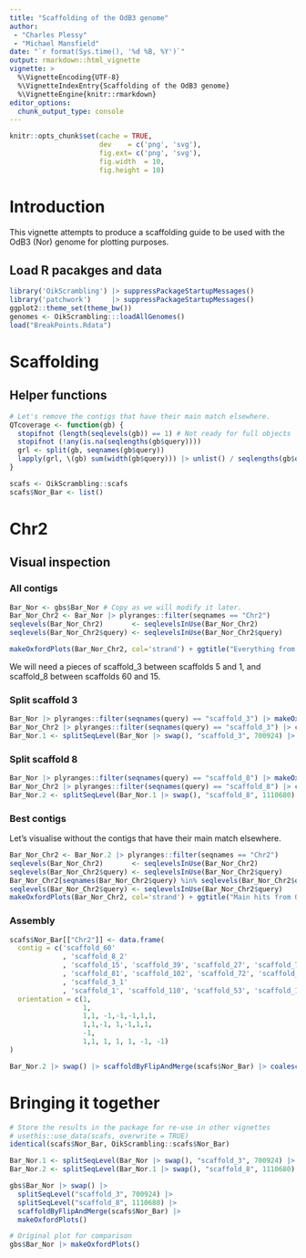 ```yaml
---
title: "Scaffolding of the OdB3 genome"
author: 
 - "Charles Plessy"
 - "Michael Mansfield"
date: "`r format(Sys.time(), '%d %B, %Y')`"
output: rmarkdown::html_vignette
vignette: >
  %\VignetteEncoding{UTF-8}
  %\VignetteIndexEntry{Scaffolding of the OdB3 genome}
  %\VignetteEngine{knitr::rmarkdown}
editor_options: 
  chunk_output_type: console
---
```


```r
knitr::opts_chunk$set(cache = TRUE,
                      dev    = c('png', 'svg'),
                      fig.ext= c('png', 'svg'),
                      fig.width  = 10,
                      fig.height = 10)
```

# Introduction

This vignette attempts to produce a scaffolding guide to be used with the OdB3
(Nor) genome for plotting purposes.

## Load R pacakges and data

```r
library('OikScrambling') |> suppressPackageStartupMessages()
library('patchwork')     |> suppressPackageStartupMessages()
ggplot2::theme_set(theme_bw())
genomes <- OikScrambling:::loadAllGenomes()
load("BreakPoints.Rdata")
```

# Scaffolding

## Helper functions

```r
# Let's remove the contigs that have their main match elsewhere.
QTcoverage <- function(gb) {
  stopifnot (length(seqlevels(gb)) == 1) # Not ready for full objects
  stopifnot (!any(is.na(seqlengths(gb$query))))
  grl <- split(gb, seqnames(gb$query))
  lapply(grl, \(gb) sum(width(gb$query))) |> unlist() / seqlengths(gb$query)
}

scafs <- OikScrambling::scafs
scafs$Nor_Bar <- list()
```

# Chr2

## Visual inspection

### All contigs

```r
Bar_Nor <- gbs$Bar_Nor # Copy as we will modify it later.
Bar_Nor_Chr2 <- Bar_Nor |> plyranges::filter(seqnames == "Chr2")
seqlevels(Bar_Nor_Chr2)       <- seqlevelsInUse(Bar_Nor_Chr2)
seqlevels(Bar_Nor_Chr2$query) <- seqlevelsInUse(Bar_Nor_Chr2$query)

makeOxfordPlots(Bar_Nor_Chr2, col='strand') + ggtitle("Everything from OdB3 that matches Barcelona's Chr2")
```

We will need a pieces of scaffold_3 between scaffolds 5 and 1, and scaffold_8
between scaffolds 60 and 15.

### Split scaffold 3

```r
Bar_Nor |> plyranges::filter(seqnames(query) == "scaffold_3") |> makeOxfordPlots()
Bar_Nor_Chr2 |> plyranges::filter(seqnames(query) == "scaffold_3") |> coalesce_contigs(minwidth = 1e3) |> swap(s=T)
Bar_Nor.1 <- splitSeqLevel(Bar_Nor |> swap(), "scaffold_3", 700924) |> swap()
```

### Split scaffold 8

```r
Bar_Nor |> plyranges::filter(seqnames(query) == "scaffold_8") |> makeOxfordPlots()
Bar_Nor_Chr2 |> plyranges::filter(seqnames(query) == "scaffold_8") |> coalesce_contigs(minwidth = 1e3) |> swap(s=T)
Bar_Nor.2 <- splitSeqLevel(Bar_Nor.1 |> swap(), "scaffold_8", 1110680) |> swap()
```

### Best contigs

Let's visualise without the contigs that have their main match elsewhere.

```r
Bar_Nor_Chr2 <- Bar_Nor.2 |> plyranges::filter(seqnames == "Chr2")
seqlevels(Bar_Nor_Chr2)       <- seqlevelsInUse(Bar_Nor_Chr2)
seqlevels(Bar_Nor_Chr2$query) <- seqlevelsInUse(Bar_Nor_Chr2$query)
Bar_Nor_Chr2[seqnames(Bar_Nor_Chr2$query) %in% seqlevels(Bar_Nor_Chr2$query)[QTcoverage(Bar_Nor_Chr2) < 0.5]] <- NULL
seqlevels(Bar_Nor_Chr2$query) <- seqlevelsInUse(Bar_Nor_Chr2$query)
makeOxfordPlots(Bar_Nor_Chr2, col='strand') + ggtitle("Main hits from OdB3 to Barcelona's Chr2")
```

### Assembly

```r
scafs$Nor_Bar[["Chr2"]] <- data.frame(
  contig = c('scaffold_60'
             , 'scaffold_8_2'
             , 'scaffold_15', 'scaffold_39', 'scaffold_27', 'scaffold_7', 'scaffold_109', 'scaffold_98', 'scaffold_43'
             , 'scaffold_81', 'scaffold_102', 'scaffold_72', 'scaffold_71', 'scaffold_9', 'scaffold_59', 'scaffold_5'
             , 'scaffold_3_1'
             , 'scaffold_1', 'scaffold_110', 'scaffold_53', 'scaffold_132', 'scaffold_225', 'scaffold_131', 'scaffold_70'),
  orientation = c(1,
                  1,
                  1,1, -1,-1,-1,1,1,
                  1,1,-1, 1,-1,1,1,
                  -1,
                  1,1, 1, 1, 1, -1, -1)
)

Bar_Nor.2 |> swap() |> scaffoldByFlipAndMerge(scafs$Nor_Bar) |> coalesce_contigs() |> plotApairOfChrs(chrT = 'Chr2')
```


# Bringing it together

```r
# Store the results in the package for re-use in other vignettes
# usethis::use_data(scafs, overwrite = TRUE)
identical(scafs$Nor_Bar, OikScrambling::scafs$Nor_Bar)

Bar_Nor.1 <- splitSeqLevel(Bar_Nor |> swap(), "scaffold_3", 700924) |> swap()
Bar_Nor.2 <- splitSeqLevel(Bar_Nor.1 |> swap(), "scaffold_8", 1110680) |> swap()

gbs$Bar_Nor |> swap() |>
  splitSeqLevel("scaffold_3", 700924) |>
  splitSeqLevel("scaffold_8", 1110680) |>
  scaffoldByFlipAndMerge(scafs$Nor_Bar) |>
  makeOxfordPlots()

# Original plot for comparison
gbs$Bar_Nor |> makeOxfordPlots()
```
